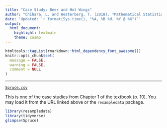 ```yaml
---
title: "Case Study: Beer and Hot Wings"
author: "Chihara, L. and Hesterberg, T. (2018). *Mathematical Statistics with Resampling and R, 2nd Ed.*"
date: 'Updated: `r format(Sys.time(), "%A, %B %d, %Y @ %X")`'
output: 
  html_document: 
    highlight: textmate
    theme: cosmo
---
```


```r
htmltools::tagList(rmarkdown::html_dependency_font_awesome())
knitr::opts_chunk$set(
  message = FALSE,
  warning = FALSE,
  comment = NULL
)
```
<hr>

<i class="fas fa-database"></i> [`Spruce.csv`](https://raw.githubusercontent.com/STAT-JET-ASU/Datasets/master/Chihara/Spruce.csv)

This is one of the case studies from Chapter 1 of the textbook (p. 10). You may load it from the URL linked above or the `resampledata` package.
    
```r
library(resampledata)
library(tidyverse)
glimpse(Spruce)
```

